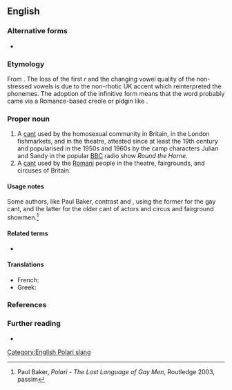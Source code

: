 {{also|polari|polāri}}
==English==

===Alternative forms===
* {{alter|en|Palare|Palari|Palarie|Parlare|Parlary|Parlyaree}}

===Etymology===
From {{der|en|it|parlare||to talk}}. The loss of the first ''r'' and the changing vowel quality of the non-stressed vowels is due to the non-rhotic UK accent which reinterpreted the phonemes. The adoption of the infinitive form means that the word probably came via a Romance-based creole or pidgin like {{der|en|pml|-}}.

===Proper noun===
{{en-proper noun}}

# A [[cant]] used by the homosexual community in Britain, in the London fishmarkets, and in the theatre, attested since at least the 19th century and popularised in the 1950s and 1960s by the camp characters Julian and Sandy in the popular [[w:BBC|BBC]] radio show ''Round the Horne''.
# A [[cant]] used by the [[Romani]] people in the theatre, fairgrounds, and circuses of Britain.

====Usage notes====
Some authors, like Paul Baker, contrast {{m|en|Polari}} and {{m|en|Parlyaree}}, using the former for the gay cant, and the latter for the older cant of actors and circus and fairground showmen.<ref>Paul Baker, ''Polari - The Lost Language of Gay Men'', Routledge 2003, passim</ref>

====Related terms====
* {{l|en|Parlyaree}}

====Translations====
{{trans-top|Gay community slang}}
* French: {{t+|fr|polari|m}}
* Greek: {{t+|el|καλιαρντά|n-p}}
{{trans-mid}}
{{trans-bottom}}

===References===
<references/>

===Further reading===
* {{pedia}}

[[Category:English Polari slang]]